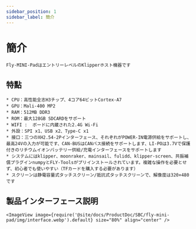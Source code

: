 ```yaml
---
sidebar_position: 1
sidebar_label: 簡介
---
```


# 簡介

    Fly-MINI-PadはエントリーレベルのKlipperホスト機器です

## 特點

    * CPU：高性能全志H3チップ、4コア64ビットCortex-A7
    * GPU：Mali-400 MP2
    * RAM：512MB DDR3
    * ROM：最大128GB SDCARDをサポート
    * WIFI :  ボードに内蔵された2.4G Wi-Fi
    * 外設：SPI x1、USB x2、Type-C x1
    * 接口：三つのXH2.54-2Pインターフェース、それぞれがPOWER-IN電源供給をサポートし、最高24Vの入力が可能です、CAN-BUSはCANバス接続をサポートします、LI-POは3.7Vで保護付きのリチウムイオンバッテリー供給/充電インターフェースをサポートします
    * システムにはklipper、moonraker、mainsail、fulidd、klipper-screen、共振補償プラグインnumpyとFLY-Toolsがプリインストールされています。複雑な操作を必要とせず、初心者でも使いやすい（TFカードを購入する必要があります）
    * スクリーンは静電容量式タッチスクリーン/抵抗式タッチスクリーンで、解像度は320×480です

## 製品インターフェース説明

    <ImageView image={require('@site/docs/ProductDoc/SBC/fly-mini-pad/img/interface.webp').default} size="80%" align="center" />